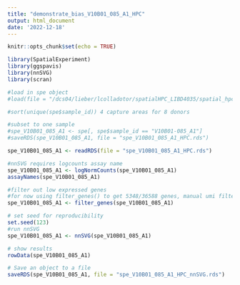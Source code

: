 ```yaml
---
title: "demonstrate_bias_V10B01_085_A1_HPC"
output: html_document
date: '2022-12-18'
---
```


```r
knitr::opts_chunk$set(echo = TRUE)
```

```r

library(SpatialExperiment)
library(ggspavis)
library(nnSVG)
library(scran)

#load in spe object
#load(file = "/dcs04/lieber/lcolladotor/spatialHPC_LIBD4035/spatial_hpc/processed-data/02_build_spe/spe_transform.Rdata")

#sort(unique(spe$sample_id)) 4 capture areas for 8 donors

#subset to one sample
#spe_V10B01_085_A1 <- spe[, spe$sample_id == "V10B01-085_A1"]
#saveRDS(spe_V10B01_085_A1, file = "spe_V10B01_085_A1_HPC.rds")

spe_V10B01_085_A1 <- readRDS(file = "spe_V10B01_085_A1_HPC.rds")

#nnSVG requires logcounts assay name
spe_V10B01_085_A1 <- logNormCounts(spe_V10B01_085_A1)
assayNames(spe_V10B01_085_A1)

#filter out low expressed genes
#for now using filter_genes() to get 5348/36588 genes, manual umi filter gives 13162/36588 genes
spe_V10B01_085_A1 <- filter_genes(spe_V10B01_085_A1)

# set seed for reproducibility
set.seed(123)
#run nnSVG
spe_V10B01_085_A1 <- nnSVG(spe_V10B01_085_A1)

# show results
rowData(spe_V10B01_085_A1)

# Save an object to a file
saveRDS(spe_V10B01_085_A1, file = "spe_V10B01_085_A1_HPC_nnSVG.rds")

```

